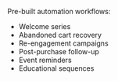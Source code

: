 Pre-built automation workflows:
- Welcome series
- Abandoned cart recovery
- Re-engagement campaigns
- Post-purchase follow-up
- Event reminders
- Educational sequences